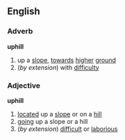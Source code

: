 ==English==
===Adverb===
'''uphill'''
# up a [[slope]], [[towards]] [[higher]] [[ground]]
#(''by extension'') with [[difficulty]]
===Adjective===
'''uphill'''
# [[located]] up a [[slope]] or on a [[hill]]
# [[going]] up a slope or a hill
#(''by extension'') [[difficult]] or [[laborious]]